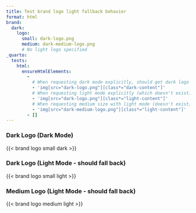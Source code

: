 ```yaml
---
title: Test brand logo light fallback behavior
format: html
brand:
  dark:
    logo:
      small: dark-logo.png
      medium: dark-medium-logo.png
      # No light logo specified
_quarto:
  tests:
    html:
      ensureHtmlElements:
        - 
          # When requesting dark mode explicitly, should get dark logo
          - 'img[src="dark-logo.png"][class*="dark-content"]'
          # When requesting light mode explicitly (which doesn't exist), should fall back to dark logo but with light-content class
          - 'img[src="dark-logo.png"][class*="light-content"]'
          # When requesting medium size with light mode (doesn't exist), should fall back to dark-medium with light-content class
          - 'img[src="dark-medium-logo.png"][class*="light-content"]'
        - []
---
```


### Dark Logo (Dark Mode)
{{< brand logo small dark >}}

### Dark Logo (Light Mode - should fall back)
{{< brand logo small light >}}

### Medium Logo (Light Mode - should fall back)
{{< brand logo medium light >}}